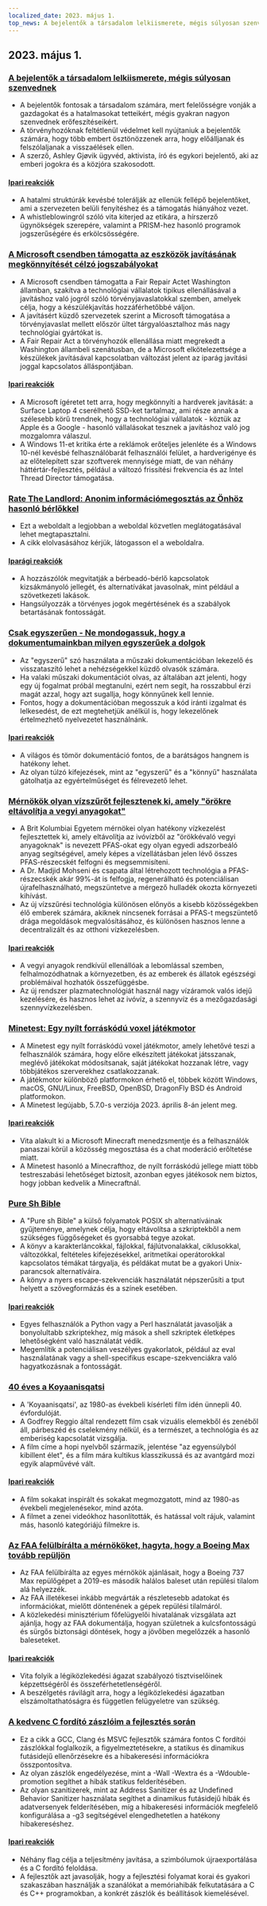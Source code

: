 ```yaml
---
localized_date: 2023. május 1.
top_news: A bejelentők a társadalom lelkiismerete, mégis súlyosan szenvednek
---
```




<CallToAction />

<Steps>

## 2023. május 1.

### [A bejelentők a társadalom lelkiismerete, mégis súlyosan szenvednek](https://covertactionmagazine.com/2023/04/25/whistleblowers-are-the-conscience-of-society-yet-suffer-gravely-for-trying-to-hold-the-rich-and-powerful-accountable-for-their-sins/)

- A bejelentők fontosak a társadalom számára, mert felelősségre vonják a gazdagokat és a hatalmasokat tetteikért, mégis gyakran nagyon szenvednek erőfeszítéseikért.
- A törvényhozóknak feltétlenül védelmet kell nyújtaniuk a bejelentők számára, hogy több embert ösztönözzenek arra, hogy előálljanak és felszólaljanak a visszaélések ellen.
- A szerző, Ashley Gjøvik ügyvéd, aktivista, író és egykori bejelentő, aki az emberi jogokra és a közjóra szakosodott.

#### [Ipari reakciók](http://news.ycombinator.com/item?id=35762780)

- A hatalmi struktúrák kevésbé tolerálják az ellenük fellépő bejelentőket, ami a szervezeten belüli fenyítéshez és a támogatás hiányához vezet.
- A whistleblowingról szóló vita kiterjed az etikára, a hírszerző ügynökségek szerepére, valamint a PRISM-hez hasonló programok jogszerűségére és erkölcsösségére.

### [A Microsoft csendben támogatta az eszközök javításának megkönnyítését célzó jogszabályokat](https://grist.org/technology/microsoft-right-to-repair-quietly-supported-legislation-to-make-it-easier-to-fix-devices-heres-why-thats-a-big-deal/)

- A Microsoft csendben támogatta a Fair Repair Actet Washington államban, szakítva a technológiai vállalatok tipikus ellenállásával a javításhoz való jogról szóló törvényjavaslatokkal szemben, amelyek célja, hogy a készülékjavítás hozzáférhetőbbé váljon.
- A javításért küzdő szervezetek szerint a Microsoft támogatása a törvényjavaslat mellett először ültet tárgyalóasztalhoz más nagy technológiai gyártókat is.
- A Fair Repair Act a törvényhozók ellenállása miatt megrekedt a Washington állambeli szenátusban, de a Microsoft elkötelezettsége a készülékek javításával kapcsolatban változást jelent az iparág javítási joggal kapcsolatos álláspontjában.

#### [Ipari reakciók](http://news.ycombinator.com/item?id=35758842)

- A Microsoft ígéretet tett arra, hogy megkönnyíti a hardverek javítását: a Surface Laptop 4 cserélhető SSD-ket tartalmaz, ami része annak a szélesebb körű trendnek, hogy a technológiai vállalatok - köztük az Apple és a Google - hasonló vállalásokat tesznek a javításhoz való jog mozgalomra válaszul.
- A Windows 11-et kritika érte a reklámok erőteljes jelenléte és a Windows 10-nél kevésbé felhasználóbarát felhasználói felület, a hardverigénye és az előtelepített szar szoftverek mennyisége miatt, de van néhány háttértár-fejlesztés, például a változó frissítési frekvencia és az Intel Thread Director támogatása.

### [Rate The Landlord: Anonim információmegosztás az Önhöz hasonló bérlőkkel](https://ratethelandlord.org)

- Ezt a weboldalt a legjobban a weboldal közvetlen meglátogatásával lehet megtapasztalni.
- A cikk elolvasásához kérjük, látogasson el a weboldalra.

#### [Iparági reakciók](http://news.ycombinator.com/item?id=35759016)

- A hozzászólók megvitatják a bérbeadó-bérlő kapcsolatok kizsákmányoló jellegét, és alternatívákat javasolnak, mint például a szövetkezeti lakások.
- Hangsúlyozzák a törvényes jogok megértésének és a szabályok betartásának fontosságát.

### [Csak egyszerűen - Ne mondogassuk, hogy a dokumentumainkban milyen egyszerűek a dolgok](https://justsimply.dev/)

- Az "egyszerű" szó használata a műszaki dokumentációban lekezelő és visszataszító lehet a nehézségekkel küzdő olvasók számára.
- Ha valaki műszaki dokumentációt olvas, az általában azt jelenti, hogy egy új fogalmat próbál megtanulni, ezért nem segít, ha rosszabbul érzi magát azzal, hogy azt sugallja, hogy könnyűnek kell lennie.
- Fontos, hogy a dokumentációban megosszuk a kód iránti izgalmat és lelkesedést, de ezt megtehetjük anélkül is, hogy lekezelőnek értelmezhető nyelvezetet használnánk.

#### [Ipari reakciók](http://news.ycombinator.com/item?id=35759449)

- A világos és tömör dokumentáció fontos, de a barátságos hangnem is hatékony lehet.
- Az olyan túlzó kifejezések, mint az "egyszerű" és a "könnyű" használata gátolhatja az egyértelműséget és félrevezető lehet.

### [Mérnökök olyan vízszűrőt fejlesztenek ki, amely "örökre eltávolítja a vegyi anyagokat"](https://news.ubc.ca/2023/03/22/new-ubc-water-treatment-zaps-forever-chemicals-for-good/)

- A Brit Kolumbiai Egyetem mérnökei olyan hatékony vízkezelést fejlesztettek ki, amely eltávolítja az ivóvízből az "örökkévaló vegyi anyagoknak" is nevezett PFAS-okat egy olyan egyedi adszorbeáló anyag segítségével, amely képes a vízellátásban jelen lévő összes PFAS-részecskét felfogni és megsemmisíteni.
- A Dr. Madjid Mohseni és csapata által létrehozott technológia a PFAS-részecskék akár 99%-át is felfogja, regenerálható és potenciálisan újrafelhasználható, megszüntetve a mérgező hulladék okozta környezeti kihívást.
- Az új vízszűrési technológia különösen előnyös a kisebb közösségekben élő emberek számára, akiknek nincsenek forrásai a PFAS-t megszüntető drága megoldások megvalósításához, és különösen hasznos lenne a decentralizált és az otthoni vízkezelésben.

#### [Ipari reakciók](http://news.ycombinator.com/item?id=35764476)

- A vegyi anyagok rendkívül ellenállóak a lebomlással szemben, felhalmozódhatnak a környezetben, és az emberek és állatok egészségi problémáival hozhatók összefüggésbe.
- Az új rendszer plazmatechnológiát használ nagy vízáramok valós idejű kezelésére, és hasznos lehet az ivóvíz, a szennyvíz és a mezőgazdasági szennyvízkezelésben.

### [Minetest: Egy nyílt forráskódú voxel játékmotor](https://www.minetest.net/)

- A Minetest egy nyílt forráskódú voxel játékmotor, amely lehetővé teszi a felhasználók számára, hogy előre elkészített játékokat játsszanak, meglévő játékokat módosítsanak, saját játékokat hozzanak létre, vagy többjátékos szerverekhez csatlakozzanak.
- A játékmotor különböző platformokon érhető el, többek között Windows, macOS, GNU/Linux, FreeBSD, OpenBSD, DragonFly BSD és Android platformokon.
- A Minetest legújabb, 5.7.0-s verziója 2023. április 8-án jelent meg.

#### [Ipari reakciók](http://news.ycombinator.com/item?id=35766570)

- Vita alakult ki a Microsoft Minecraft menedzsmentje és a felhasználók panaszai körül a közösség megosztása és a chat moderáció erőltetése miatt.
- A Minetest hasonló a Minecrafthoz, de nyílt forráskódú jellege miatt több testreszabási lehetőséget biztosít, azonban egyes játékosok nem biztos, hogy jobban kedvelik a Minecraftnál.

### [Pure Sh Bible](https://github.com/dylanaraps/pure-sh-bible)

- A "Pure sh Bible" a külső folyamatok POSIX sh alternatíváinak gyűjteménye, amelynek célja, hogy eltávolítsa a szkriptekből a nem szükséges függőségeket és gyorsabbá tegye azokat.
- A könyv a karakterláncokkal, fájlokkal, fájlútvonalakkal, ciklusokkal, változókkal, feltételes kifejezésekkel, aritmetikai operátorokkal kapcsolatos témákat tárgyalja, és példákat mutat be a gyakori Unix-parancsok alternatíváira.
- A könyv a nyers escape-szekvenciák használatát népszerűsíti a tput helyett a szövegformázás és a színek esetében.

#### [Ipari reakciók](http://news.ycombinator.com/item?id=35765707)

- Egyes felhasználók a Python vagy a Perl használatát javasolják a bonyolultabb szkriptekhez, míg mások a shell szkriptek életképes lehetőségként való használatát védik.
- Megemlítik a potenciálisan veszélyes gyakorlatok, például az eval használatának vagy a shell-specifikus escape-szekvenciákra való hagyatkozásnak a fontosságát.

### [40 éves a Koyaanisqatsi](https://www.thecurb.com.au/40-years-of-koyaanisqatsi/)

- A 'Koyaanisqatsi', az 1980-as évekbeli kísérleti film idén ünnepli 40. évfordulóját.
- A Godfrey Reggio által rendezett film csak vizuális elemekből és zenéből áll, párbeszéd és cselekmény nélkül, és a természet, a technológia és az emberiség kapcsolatát vizsgálja.
- A film címe a hopi nyelvből származik, jelentése "az egyensúlyból kibillent élet", és a film mára kultikus klasszikussá és az avantgárd mozi egyik alapművévé vált.

#### [Ipari reakciók](http://news.ycombinator.com/item?id=35764584)

- A film sokakat inspirált és sokakat megmozgatott, mind az 1980-as évekbeli megjelenésekor, mind azóta.
- A filmet a zenei videókhoz hasonlították, és hatással volt rájuk, valamint más, hasonló kategóriájú filmekre is.

### [Az FAA felülbírálta a mérnököket, hagyta, hogy a Boeing Max tovább repüljön](https://apnews.com/article/boeing-max-crashes-faa-ea8fac0ad2758b08c58d2d64756fbf37)

- Az FAA felülbírálta az egyes mérnökök ajánlásait, hogy a Boeing 737 Max repülőgépet a 2019-es második halálos baleset után repülési tilalom alá helyezzék.
- Az FAA illetékesei inkább megvárták a részletesebb adatokat és információkat, mielőtt döntenének a gépek repülési tilalmáról.
- A közlekedési minisztérium főfelügyelői hivatalának vizsgálata azt ajánlja, hogy az FAA dokumentálja, hogyan születnek a kulcsfontosságú és sürgős biztonsági döntések, hogy a jövőben megelőzzék a hasonló baleseteket.

#### [Ipari reakciók](http://news.ycombinator.com/item?id=35761706)

- Vita folyik a légiközlekedési ágazat szabályozó tisztviselőinek képzettségéről és összeférhetetlenségéről.
- A beszélgetés rávilágít arra, hogy a légiközlekedési ágazatban elszámoltathatóságra és független felügyeletre van szükség.

### [A kedvenc C fordító zászlóim a fejlesztés során](https://nullprogram.com/blog/2023/04/29/)

- Ez a cikk a GCC, Clang és MSVC fejlesztők számára fontos C fordítói zászlókkal foglalkozik, a figyelmeztetésekre, a statikus és dinamikus futásidejű ellenőrzésekre és a hibakeresési információkra összpontosítva.
- Az olyan zászlók engedélyezése, mint a -Wall -Wextra és a -Wdouble-promotion segíthet a hibák statikus felderítésében.
- Az olyan szanitizerek, mint az Address Sanitizer és az Undefined Behavior Sanitizer használata segíthet a dinamikus futásidejű hibák és adatversenyek felderítésében, míg a hibakeresési információk megfelelő konfigurálása a -g3 segítségével elengedhetetlen a hatékony hibakereséshez.

#### [Ipari reakciók](http://news.ycombinator.com/item?id=35758898)

- Néhány flag célja a teljesítmény javítása, a szimbólumok újraexportálása és a C fordító feloldása.
- A fejlesztők azt javasolják, hogy a fejlesztési folyamat korai és gyakori szakaszában használják a szanálókat a memóriahibák felkutatására a C és C++ programokban, a konkrét zászlók és beállítások kiemelésével.

</Steps>
